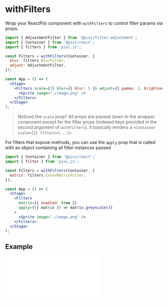 # withFilters

Wrap your ReactPixi component with `withFilters` to control filter params via props.

```jsx
import { AdjustmentFilter } from '@pixi/filter-adjustment';
import { Container } from '@pixi/react';
import { filters } from 'pixi.js';

const Filters = withFilters(Container, {
  blur: filters.BlurFilter,
  adjust: AdjustmentFilter,
});

const App = () => (
  <Stage>
    <Filters scale={2} blur={{ blur: 5 }} adjust={{ gamma: 3, brightness: 5 }}>
      <Sprite image="./image.png" />
    </Filters>
  </Stage>
);
```

> Noticed the `scale` prop? All props are passed down to the wrapper component except for the filter props (indexed keys provided in the second argument of `withFilters`). It basically renders a `<Container scale={2} filters=[...]>`.

For filters that expose methods, you can use the `apply` prop that is called with an object containing all filter instances passed

```jsx
import { Container } from '@pixi/react';
import { filter } from 'pixi.js';

const Filters = withFilters(Container, {
  matrix: filters.ColorMatrixFilter,
});

const App = () => (
  <Stage>
    <Filters
      matrix={{ enabled: true }}
      apply={({ matrix }) => matrix.greyscale()}
    >
      <Sprite image="./image.png" />
    </Filters>
  </Stage>
);
```

## Example

<iframe
  height={500}
  scrolling="no"
  title="Tiling Sprite"
  src="//codepen.io/inlet/embed/qBEGXvv/?height=300&theme-id=33987&default-tab=result&embed-version=2"
  frameBorder="no"
  allowFullScreen={true}
  style={{ width: '100%' }}
/>

<iframe
  height={500}
  scrolling="no"
  title="Tiling Sprite"
  src="//codepen.io/inlet/embed/37ab46cc29a225ec30cd1511285abbc5/?height=300&theme-id=33987&default-tab=result&embed-version=2"
  frameBorder="no"
  allowFullScreen={true}
  style={{ width: '100%' }}
/>
